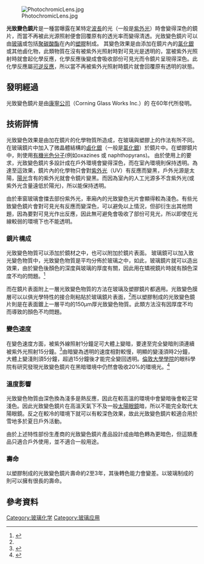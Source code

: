 {{expand|time=2015-03-01T06:34:48+00:00}}

[[Image:PhotochromicLens.jpg|thumbnail]]

'''光致變色鏡片'''是一種當曝露在某特定[[波長|波長]]的光（一般是[[紫外光|紫外光]]）時會變得深色的鏡片，而當不再被此光源照射便會回覆原有的透光率而變得清透。光致變色鏡片可以由[[玻璃|玻璃]]或包括[[聚碳酸酯|聚碳酸酯]]在內的[[塑膠|塑膠]]制成。
其變色效果是由添加在鏡片內的[[氯化銀|氯化銀]]或其他鹵化物，此類物質在沒有被紫外光照射時對可見光是透明的，當被紫外光照射時就會起化學反應，化學反應後變成會吸收部份可見光而令鏡片呈現得深色。此化學反應屬[[可逆反應|可逆反應]]，所以當不再被紫外光照射時鏡片就會回覆原有透明的狀態。

== 發明經過 ==
光致變色鏡片是由[[康寧公司|康寧公司]]（Corning Glass Works Inc.）的 {{tsl|en|Roger Araujo}}在60年代所發明。

== 技術詳情 ==
光致變色效果是由加在鏡片的化學物質所造成，在玻璃與塑膠上的作法有所不同。在玻璃鏡片中加入了微晶體結構的[[鹵化銀|鹵化銀]]（一般是[[氯化銀|氯化銀]]）於鏡片中。在塑膠鏡片中，則使用[[有機光色分子|有機光色分子]](例如oxazines 或 naphthopyrans)。
由於使用上的要求，光致變色鏡片多設計成在戶外環境會變得深色，而在室內環境則保持透明。為達至這效果，鏡片內的化學物只會對[[紫外光|紫外光]]（UV）有反應而變黑，戶外光源是太陽，[[陽光|陽光]]含有的紫外光就會令鏡片變黑。而因為室內的人工光源多不含紫外光(或紫外光含量遠低於陽光)，所以能保持透明。

由於車窗玻璃會擋去部份紫外光，車廂內的光致變色光片會顯得較為淺色。有些光致變色鏡片會對可見光有反應而變深色，可以避免以上情況，但卻衍生出其他問題，因為要對可見光作出反應，因此無可避免會吸收了部份可見光，所以即使在光線較弱的環境下也不能透明。

=== 鏡片構成 ===
光致變色物質可以添加於鏡材之中，也可以附加於鏡片表面。
玻璃鏡可以加入致光變色物質中，光致變色物質是平均分佈於玻璃之中，如此，玻璃鏡片就可以造出效果，由於變色後顏色的深度與玻璃的厚度有關，因此用在矯視鏡片時就有顏色深度不均的問題。<ref name="蔡司玻璃變色鏡片">{{cite web|url=http://www.achelis.com.tw/%E8%94%A1%E5%8F%B8-%E7%8E%BB%E7%92%83%E8%AE%8A%E8%89%B2%E9%8F%A1%E7%89%87/|title=Feedline:德商雅基利股份有限公司 - 蔡司玻璃變色鏡片。|deadurl=yes|archiveurl=https://web.archive.org/web/20150329091443/http://www.achelis.com.tw/%E8%94%A1%E5%8F%B8-%E7%8E%BB%E7%92%83%E8%AE%8A%E8%89%B2%E9%8F%A1%E7%89%87/|archivedate=2015-03-29|accessdate=2015-03-08}}</ref>

而在鏡片表面附上一層光致變色物質的方法在玻璃及塑膠鏡片都適用。光致變色膜層可以以俱光學特性的接合劑粘貼於玻璃鏡片表面，<ref name="蔡司玻璃變色鏡片"/>而以塑膠制成的光致變色鏡片則是在表面鍍上一層平均的150µm厚光致變色物質。此類方法沒有因厚度不均而導致的顏色不均問題。

=== 變色速度 ===
在變色速度方面，被紫外線照射1分鐘足可大體上變暗，要達至完全變暗則須連續被紫外光照射15分鐘。<ref>{{cite web |url=http://en-us.transitions.com/Why-Transitions/The-Technology/ |title=存档副本 |accessdate=2013-02-08 |deadurl=yes |archiveurl=https://web.archive.org/web/20130215071005/http://en-us.transitions.com/Why-Transitions/The-Technology/ |archivedate=2013-02-15 }}</ref>由暗變為透明的速度相對較慢，明顯的變淺須時2分鐘，大體上變淺則須5分鐘，超過15分鐘後才能完全變回透明。[[倫敦大學學院|倫敦大學學院]]的眼科學院有研究發現光致變色鏡片在黑暗環境中仍然會吸收20%的環境光。<ref>{{cite news|title=UCL in the News: Lookout's lenses blamed for sea accident|url=http://www.ucl.ac.uk/news/news-articles/0704/07041908|accessdate=28 February 2014|newspaper=UCL News|date=19 April 2007|author=Selva Kumar|archive-date=2015-01-13|archive-url=https://web.archive.org/web/20150113074159/http://www.ucl.ac.uk/news/news-articles/0704/07041908/|dead-url=no}}</ref>

=== 溫度影響 ===
光致變色物質由深色換為淺多是熱反應，因此在較高溫的環境中會變暗後會較正常淺色。因此光致變色鏡片在高溫天氣下不及一般[[太陽眼鏡|太陽眼鏡]]暗，所以不能完全取代太陽眼鏡。反之在較冷的環境下就可以有較深色效果，故此光致變色鏡片較適合用於雪地多於夏日戶外活動。

由於上述特性部份生產商的光致變色鏡片產品設計成由暗色轉為更暗色，但這類產品只適合戶外使用，並不適合一般用途。

=== 壽命 ===
以塑膠制成的光致變色鏡片壽命約2至3年，其後轉色能力會變差。以玻璃制成的則可以擁有很長的壽命。

== 參考資料 ==
{{reflist}}

{{玻璃科學}}
{{着色异常}}

[[Category:玻璃化学|Category:玻璃化学]]
[[Category:玻璃应用|Category:玻璃应用]]